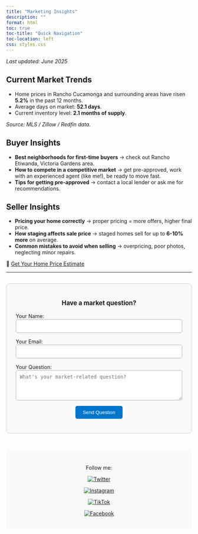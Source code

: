 ```yaml
---
title: "Marketing Insights"
description: ""
format: html
toc: true
toc-title: "Quick Navigation"
toc-location: left
css: styles.css
---
```



*Last updated: June 2025*

## Current Market Trends

- Home prices in Rancho Cucamonga and surrounding areas have risen **5.2%** in the past 12 months.
- Average days on market: **52.1 days**.
- Current inventory level: **2.1 months of supply**.

_Source: MLS / Zillow / Redfin data._

## Buyer Insights

- **Best neighborhoods for first-time buyers** → check out Rancho Etiwanda, Victoria Gardens area.
- **How to compete in a competitive market** → get pre-approved, work with an experienced agent (like me!), be ready to move fast.
- **Tips for getting pre-approved** → contact a local lender or ask me for recommendations.

## Seller Insights

- **Pricing your home correctly** → proper pricing = more offers, higher final price.
- **How staging affects sale price** → staged homes sell for up to **6-10% more** on average.
- **Common mistakes to avoid when selling** → overpricing, poor photos, neglecting minor repairs.

🏡 [Get Your Home Price Estimate](https://slyfoxx84.shinyapps.io/house-prices-advanced-regression-techniques/)

---

```{=html}
<div class="market-container" style="max-width: 500px; margin: 30px auto; padding: 25px; border: 1px solid #ccc; border-radius: 10px; background: #f9f9f9;">

  <p class="market-message" style="text-align: center; font-size: 1.2em; font-weight: bold;">Have a market question?</p>

  <form name="market-question" method="POST" data-netlify="true" netlify-honeypot="bot-field" action="/success.html">
    <input type="hidden" name="form-name" value="market-question" />

    <!-- Honeypot anti-spam -->
    <p style="display: none;">
      <label>Don’t fill this out: <input name="bot-field" /></label>
    </p>

    <div style="margin-bottom: 15px;">
      <label for="name">Your Name:</label><br>
      <input type="text" name="name" id="name" required style="width: 100%; padding: 10px; border: 1px solid #aaa; border-radius: 5px;">
    </div>

    <div style="margin-bottom: 15px;">
      <label for="email">Your Email:</label><br>
      <input type="email" name="email" id="email" required style="width: 100%; padding: 10px; border: 1px solid #aaa; border-radius: 5px;">
    </div>

    <div style="margin-bottom: 15px;">
      <label for="question">Your Question:</label><br>
      <textarea name="question" id="question" rows="4" placeholder="What's your market-related question?" required
        style="width: 100%; padding: 10px; border: 1px solid #aaa; border-radius: 5px;"></textarea>
    </div>

    <div style="text-align: center;">
      <button type="submit" class="market-button"
        style="padding: 10px 20px; background: #0077cc; color: white; border: none; border-radius: 5px; cursor: pointer;">
        Send Question
      </button>
    </div>
  </form>
</div>

```




<footer style="background-color: #f8f8f8; padding: 20px; text-align: center; margin-top: 50px;">
  <p>Follow me:</p>

  <a href="https://twitter.com/HomesbyQuintana" target="_blank">
    <img src="https://img.icons8.com/color/48/twitter.png" alt="Twitter" style="margin: 0 10px;">
  </a>

  <a href="https://instagram.com/homesbyquintana" target="_blank">
    <img src="https://img.icons8.com/color/48/instagram-new.png" alt="Instagram" style="margin: 0 10px;">
  </a>

  <a href="https://www.tiktok.com/@homesbyquintana" target="_blank">
    <img src="https://img.icons8.com/color/48/tiktok.png" alt="TikTok" style="margin: 0 10px;">
  </a>

  <a href="https://www.facebook.com/me/" target="_blank">
    <img src="https://img.icons8.com/color/48/facebook-new.png" alt="Facebook" style="margin: 0 10px;">
  </a>

</footer>
